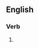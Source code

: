 ==English==

===Verb===
{{head|en|present participle}}

# {{present participle of|paintball|lang=en|nocat=1}}